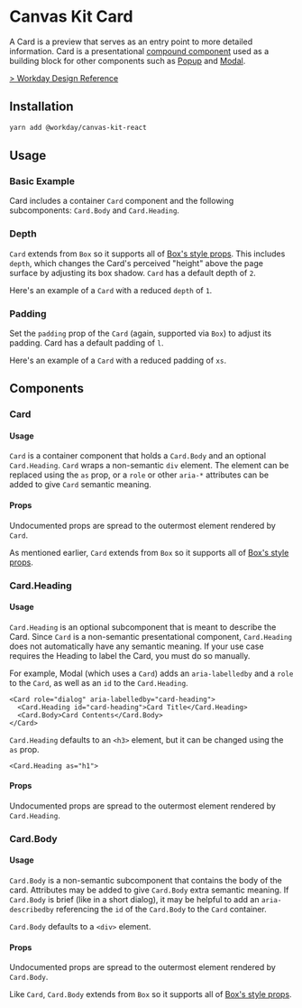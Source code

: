 


<Meta title="Components/Containers/Card/React" component={Card} />

# Canvas Kit Card

A Card is a preview that serves as an entry point to more detailed information. Card is a
presentational [compound component](/getting-started/for-developers/resources/compound-components/)
used as a building block for other components such as [Popup](/components/popups/popup/) and
[Modal](/components/popups/modal/).

[> Workday Design Reference](https://design.workday.com/components/containers/cards)

## Installation

```sh
yarn add @workday/canvas-kit-react
```

## Usage

### Basic Example

Card includes a container `Card` component and the following subcomponents: `Card.Body` and
`Card.Heading`.

<ExampleCodeBlock code={Basic} />

### Depth

`Card` extends from `Box` so it supports all of
[Box's style props](/components/layout/box/#style-props). This includes `depth`, which changes the
Card's perceived "height" above the page surface by adjusting its box shadow. `Card` has a default
depth of `2`.

Here's an example of a `Card` with a reduced `depth` of `1`.

<ExampleCodeBlock code={Depth} />

### Padding

Set the `padding` prop of the `Card` (again, supported via `Box`) to adjust its padding. Card has a
default padding of `l`.

Here's an example of a `Card` with a reduced padding of `xs`.

<ExampleCodeBlock code={Padding} />

## Components

### Card

#### Usage

`Card` is a container component that holds a `Card.Body` and an optional `Card.Heading`. `Card`
wraps a non-semantic `div` element. The element can be replaced using the `as` prop, or a `role` or
other `aria-*` attributes can be added to give `Card` semantic meaning.

#### Props

Undocumented props are spread to the outermost element rendered by `Card`.

As mentioned earlier, `Card` extends from `Box` so it supports all of
[Box's style props](/components/layout/box/#style-props).

<ArgsTable of={Card} />

### Card.Heading

#### Usage

`Card.Heading` is an optional subcomponent that is meant to describe the Card. Since `Card` is a
non-semantic presentational component, `Card.Heading` does not automatically have any semantic
meaning. If your use case requires the Heading to label the Card, you must do so manually.

For example, Modal (which uses a `Card`) adds an `aria-labelledby` and a `role` to the `Card`, as
well as an `id` to the `Card.Heading`.

```tsx
<Card role="dialog" aria-labelledby="card-heading">
  <Card.Heading id="card-heading">Card Title</Card.Heading>
  <Card.Body>Card Contents</Card.Body>
</Card>
```

`Card.Heading` defaults to an `<h3>` element, but it can be changed using the `as` prop.

```tsx
<Card.Heading as="h1">
```

#### Props

Undocumented props are spread to the outermost element rendered by `Card.Heading`.

<ArgsTable of={Card.Heading} />

### Card.Body

#### Usage

`Card.Body` is a non-semantic subcomponent that contains the body of the card. Attributes may be
added to give `Card.Body` extra semantic meaning. If `Card.Body` is brief (like in a short dialog),
it may be helpful to add an `aria-describedby` referencing the `id` of the `Card.Body` to the `Card`
container.

`Card.Body` defaults to a `<div>` element.

#### Props

Undocumented props are spread to the outermost element rendered by `Card.Body`.

Like `Card`, `Card.Body` extends from `Box` so it supports all of
[Box's style props](/components/layout/box/#style-props).

<ArgsTable of={Card.Body} />
